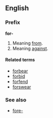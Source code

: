 ==English==
===Prefix===
'''for-'''

#Meaning [[from]].
#Meaning [[against]].

====Related terms====
*[[forbear]]
*[[forbid]]
*[[forfend]]
*[[forswear]]

===See also===
*[[fore-]]